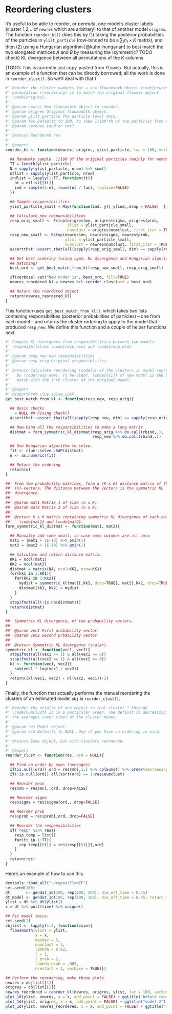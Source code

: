 # Reordering clusters

It's useful to be able to reorder, or *permute*, one model's cluster labels
(cluster 1,2,.. of `newres` which are arbitrary) to that of another model
`origres`. The function `reorder_kl()` does this by (1) taking the posterior
probabilities of the particles in `ylist_particle` (row-binded to be a $\sum_t
n_t \times K$ matrix), and then (2) using a Hungarian algorithm
[@kuhn-hungarian] to best match the two elongated matrices $A$ and $B$ by
measuring the (symmetric? TODO check) KL divergence between all permutations of
the $K$ columns

(TODO: This is currently just copy-pasted from `flowmix`. But actually, this is
an example of a function that can be directly borrowed; all the work is done in
`reorder_clust()`. So we'll deal with that!)

```r
#' Reorder the cluster numbers for a new flowsmooth object \code{newres}; the best
#' permutation (reordering) is to match the original flowmix object
#' \code{origres}.
#'
#' @param newres New flowsmooth object to reorder.
#' @param origres Original flowsmooth object.
#' @param ylist_particle The particle-level data.
#' @param fac Defaults to 100, to take 1/100'th of the particles from each time point.
#' @param verbose Loud or not?
#'
#' @return Reordered res
#'
#' @export
reorder_kl <- function(newres, origres, ylist_particle, fac = 100, verbose = FALSE){

  ## Randomly sample  1/100 of the original particles (mainly for memory reasons)
  TT = length(ylist_particle)
  N = sapply(ylist_particle, nrow) %>% sum()
  ntlist = sapply(ylist_particle, nrow)
  indlist = lapply(1:TT, function(tt){
    nt = ntlist[[tt]]
    ind = sample(1:nt, round(nt / fac), replace=FALSE)
  })

  ## Sample responsibilities
  ylist_particle_small = Map(function(ind, y){ y[ind,,drop = FALSE]  }, indlist, ylist_particle)

  ## Calculate new responsibilities
  resp_orig_small <- Estep(origres$mn, origres$sigma, origres$prob,
                           ylist = ylist_particle_small,
                           numclust = origres$numclust, first_iter = TRUE)
  resp_new_small <- Estep(newres$mn, newres$sigma, newres$prob,
                          ylist = ylist_particle_small,
                          numclust = newres$numclust, first_iter = TRUE)
  assertthat::assert_that(all(sapply(resp_orig_small, dim) == sapply(resp_new_small, dim)))

  ## Get best ordering (using symm. KL divergence and Hungarian algorithm for
  ## matching)
  best_ord <- get_best_match_from_kl(resp_new_small, resp_orig_small)

  if(verbose) cat("New order is", best_ord, fill=TRUE)
  newres_reordered_kl = newres %>% reorder_clust(ord = best_ord)

  ## Return the reordered object
  return(newres_reordered_kl)
}
```

This function uses `get_best_match_from_kl()`, which takes two lists containing
responsibilities (posterior probabilities of particles) -- one from each model
-- and returns the cluster ordering to apply to the model that produced
`resp_new`. We define this function and a couple of helper functions next.

```r
#' Compute KL divergence from responsibilities between two models'
#' responsibilities \code{resp_new} and \code{resp_old}.
#'
#' @param resp_new New responsibilities
#' @param resp_orig Original responsiblities.
#'
#' @return Calculate reordering \code{o} of the clusters in model represented
#'   by \code{resp_new}. To be clear, \code{o[i]} of new model is the best
#'   match with the i'th cluster of the original model.
#'
#' @export
#' @importFrom clue solve_LSAP
get_best_match_from_kl <- function(resp_new, resp_orig){

  ## Basic checks
  . = NULL ## Fixing check()
  assertthat::assert_that(all(sapply(resp_new, dim) == sapply(resp_orig , dim)))

  ## Row-bind all the responsibilities to make a long matrix
  distmat = form_symmetric_kl_distmat(resp_orig %>% do.call(rbind,.),
                                      resp_new %>% do.call(rbind,.))

  ## Use Hungarian algorithm to solve.
  fit <- clue::solve_LSAP(distmat)
  o <- as.numeric(fit)

  ## Return the ordering
  return(o)
}

##' From two probability matrices, form a (K x K) distance matrix of the
##' (n)-vectors. The distance between the vectors is the symmetric KL
##' divergence.
##'
##' @param mat1 Matrix 1 of size (n x K).
##' @param mat2 Matrix 2 of size (n x K).
##'
##' @return K x K matrix containing symmetric KL divergence of each column of
##'   \code{mat1} and \code{mat2}.
form_symmetric_kl_distmat <- function(mat1, mat2){

  ## Manually add some small, in case some columns are all zero
  mat1 = (mat1 + 1E-10) %>% pmin(1)
  mat2 = (mat2 + 1E-10) %>% pmin(1)

  ## Calculate and return distance matrix.
  KK1 = ncol(mat1)
  KK2 = ncol(mat2)
  distmat = matrix(NA, ncol=KK2, nrow=KK1)
  for(kk1 in 1:KK1){
    for(kk2 in 1:KK2){
      mydist = symmetric_kl(mat1[,kk1, drop=TRUE], mat2[,kk2, drop=TRUE])
      distmat[kk1, kk2] = mydist
    }
  }
  stopifnot(all(!is.na(distmat)))
  return(distmat)
}

##' Symmetric KL divergence, of two probability vectors.
##'
##' @param vec1 First probability vector.
##' @param vec2 Second prbability vector.
##'
##' @return Symmetric KL divergence (scalar).
symmetric_kl <- function(vec1, vec2){
  stopifnot(all(vec1 <= 1) & all(vec1 >= 0))
  stopifnot(all(vec2 <= 1) & all(vec2 >= 0))
  kl <- function(vec1, vec2){
    sum(vec1 * log(vec1 / vec2))
  }
  return((kl(vec1, vec2) + kl(vec2, vec1))/2)
}
```

Finally, the function that actually performs the manual reordering the clusters
of an estimated model `obj` is `reorder_clust()`.

```r
#' Reorder the results of one object so that cluster 1 through
#' \code{numclust} is in a particular order. The default is decreasing order of
#' the averages (over time) of the cluster means.
#'
#' @param res Model object.
#' @param ord Defaults to NULL. Use if you have an ordering in mind.
#'
#' @return Same object, but with clusters reordered.
#'
#' @export
reorder_clust <- function(res, ord = NULL){

  ## Find an order by sums (averages)
  if(is.null(ord)) ord = res$mn[,1,] %>% colSums() %>% order(decreasing = TRUE)
  if(!is.null(ord)) all(sort(ord) == 1:res$numclust)

  ## Reorder mean
  res$mn = res$mn[,,ord, drop=FALSE]

  ## Reorder sigma
  res$sigma = res$sigma[ord,,,drop=FALSE]

  ## Reorder prob
  res$prob = res$prob[,ord, drop=FALSE]

  ## Reorder the responsibilities
  if('resp' %in% res){
    resp_temp = list()
    for(tt in 1:TT){
      rep_temp[[tt]] = res$resp[[tt]][,ord]
    }
  }
  return(res)
}
```

Here's an example of how to use this. 

```r
devtools::load_all("~/repos/FlowTF")
set.seed(100)
dt       <- gendat_1d(100, rep(100, 100), die_off_time = 0.45)
dt_model <- gendat_1d(100, rep(100, 100), die_off_time = 0.45, return_model = TRUE)
ylist = dt %>% dt2ylist()
x = dt %>% pull(time) %>% unique()

## Fit model twice.
set.seed(2)
objlist <- lapply(1:2, function(isim){
  flowsmooth(ylist = ylist,
             x = x,
             maxdev = 5,
             numclust = 3,
             lambda = 0.02,
             l = 1,
             l_prob = 2,
             lambda_prob = .005,
             nrestart = 1, verbose = TRUE)})

## Perform the reordering, make three plots
newres = objlist[[1]]
origres = objlist[[2]]
newres_reordered = reorder_kl(newres, origres, ylist, fac = 100, verbose = FALSE)
plot_1d(ylist, newres, x = x, add_point = FALSE) + ggtitle("before reordering, model 1")
plot_1d(ylist, origres, x = x, add_point = FALSE) + ggtitle("model 2")
plot_1d(ylist, newres_reordered, x = x, add_point = FALSE) + ggtitle("reordered model 1")
```
